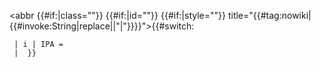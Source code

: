 <abbr {{#if:{{{class|}}}|class="{{{class}}}"}} {{#if:{{{id|}}}|id="{{{id}}}"}} {{#if:{{{style|}}}|style="{{{style}}}"}} title="{{#tag:nowiki|{{#invoke:String|replace|{{{2|}}}|"|&quot;}}}}">{{#switch: {{{3|}}}
  | i | IPA = {{IPA|{{{1|}}}}}
  | {{{1|}}} }}</abbr><noinclude>
{{Documentation}}
</noinclude>